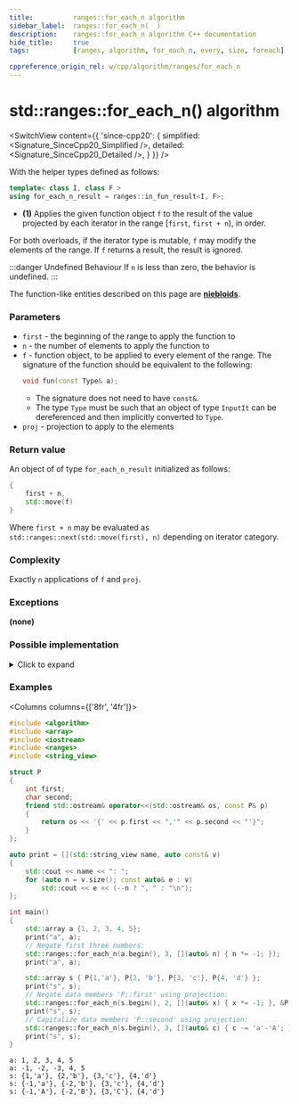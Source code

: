 ```yaml
---
title:			ranges::for_each_n algorithm
sidebar_label:	ranges::for_each_n(  )
description:	ranges::for_each_n algorithm C++ documentation
hide_title:		true
tags:			[ranges, algorithm, for_each_n, every, size, foreach]

cppreference_origin_rel: w/cpp/algorithm/ranges/for_each_n
---
```



<!-- Terms -->


<!----------------- Codes ---------------------->


# std::ranges::for_each_n() algorithm

<SwitchView content={{
	'since-cpp20': {
		simplified:	<Signature_SinceCpp20_Simplified />,
		detailed:	<Signature_SinceCpp20_Detailed />,
	}
}} />

With the helper types defined as follows:
```cpp
template< class I, class F >
using for_each_n_result = ranges::in_fun_result<I, F>;
```

- **(1)** Applies the given function object `f` to the result of the value projected by each iterator in the range [`first`, `first + n`), in order.

For both overloads, if the iterator type is mutable, `f` may modify the elements of the range.
If `f` returns a result, the result is ignored.

:::danger Undefined Behaviour
If `n` is less than zero, the <Tooltip title={Term_UndefinedBehaviour}>behavior is undefined</Tooltip>.
:::

The function-like entities described on this page are [**niebloids**](#).

### Parameters

- `first` - the beginning of the range to apply the function to
- `n` - the number of elements to apply the function to
- `f` - function object, to be applied to every element of the range.
	The signature of the function should be equivalent to the following:
	```cpp
	void fun(const Type& a);
	```
	- The signature does not need to have `const&`.
	- The type `Type` must be such that an object of type `InputIt` can be dereferenced and then implicitly converted to `Type`.
- `proj` - projection to apply to the elements

### Return value

An object of of type `for_each_n_result` initialized as follows:
```cpp
{
	first + n,
	std::move(f)
}
```
Where `first + n` may be evaluated as `std::ranges::next(std::move(first), n)` depending on iterator category.

### Complexity

Exactly `n` applications of `f` and `proj`.

### Exceptions

**(none)**

### Possible implementation

<details>
<summary>Click to expand</summary>

```cpp
struct for_each_n_fn
{
    template<std::input_iterator I, class Proj = std::identity,
             std::indirectly_unary_invocable<std::projected<I, Proj>> Fun>
    constexpr for_each_n_result<I, Fun>
        operator()(I first, std::iter_difference_t<I> n, Fun fun, Proj proj = Proj{}) const
    {
        for (; n-- > 0; ++first)
            std::invoke(fun, std::invoke(proj, *first));
        return {std::move(first), std::move(fun)};
    }
};

inline constexpr for_each_n_fn for_each_n {};
```

</details>

### Examples

<Columns columns={['8fr', '4fr']}>
<div>

```cpp title='Main.cpp' showLineNumbers
#include <algorithm>
#include <array>
#include <iostream>
#include <ranges>
#include <string_view>

struct P
{
    int first;
    char second;
    friend std::ostream& operator<<(std::ostream& os, const P& p)
    {
        return os << '{' << p.first << ",'" << p.second << "'}";
    }
};

auto print = [](std::string_view name, auto const& v)
{
    std::cout << name << ": ";
    for (auto n = v.size(); const auto& e : v)
        std::cout << e << (--n ? ", " : "\n");
};

int main()
{
    std::array a {1, 2, 3, 4, 5};
    print("a", a);
    // Negate first three numbers:
    std::ranges::for_each_n(a.begin(), 3, [](auto& n) { n *= -1; });
    print("a", a);

    std::array s { P{1,'a'}, P{2, 'b'}, P{3, 'c'}, P{4, 'd'} };
    print("s", s);
    // Negate data members 'P::first' using projection:
    std::ranges::for_each_n(s.begin(), 2, [](auto& x) { x *= -1; }, &P::first);
    print("s", s);
    // Capitalize data members 'P::second' using projection:
    std::ranges::for_each_n(s.begin(), 3, [](auto& c) { c -= 'a'-'A'; }, &P::second);
    print("s", s);
}
```

</div>
<div>

```plaintext title="Output"
a: 1, 2, 3, 4, 5
a: -1, -2, -3, 4, 5
s: {1,'a'}, {2,'b'}, {3,'c'}, {4,'d'}
s: {-1,'a'}, {-2,'b'}, {3,'c'}, {4,'d'}
s: {-1,'A'}, {-2,'B'}, {3,'C'}, {4,'d'}
```

</div>
</Columns>
